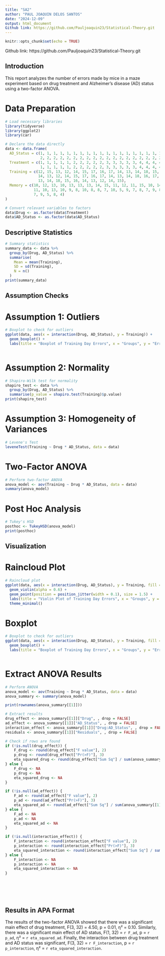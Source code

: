```yaml
---
title: "SA2"
author: "PAUL JOAQUIN DELOS SANTOS"
date: "2024-12-09"
output: html_document
Github link: https://github.com/Pauljoaquin23/Statistical-Theory.git
---
```


```r
knitr::opts_chunk$set(echo = TRUE)
```
Github link: https://github.com/Pauljoaquin23/Statistical-Theory.git

## Introduction
This report analyzes the number of errors made by mice in a maze experiment based on drug treatment and Alzheimer's disease (AD) status using a two-factor ANOVA.

# Data Preparation

```r
# Load necessary libraries
library(tidyverse)
library(ggplot2)
library(car)

# Declare the data directly
data <- data.frame(
  AD_Status = c(1, 1, 1, 1, 1, 1, 1, 1, 1, 1, 1, 1, 1, 1, 1, 1, 1, 1, 1, 1, 
                2, 2, 2, 2, 2, 2, 2, 2, 2, 2, 2, 2, 2, 2, 2, 2, 2, 2, 2, 2),
  Treatment = c(1, 1, 1, 1, 1, 2, 2, 2, 2, 2, 3, 3, 3, 3, 3, 4, 4, 4, 4, 4, 
                1, 1, 1, 1, 1, 2, 2, 2, 2, 2, 3, 3, 3, 3, 3, 4, 4, 4, 4, 4),
  Training = c(12, 15, 13, 12, 14, 15, 17, 16, 17, 14, 13, 14, 18, 15, 16, 
               14, 13, 12, 14, 15, 17, 16, 17, 14, 13, 14, 18, 16, 17, 14, 
               13, 14, 18, 15, 16, 14, 13, 12, 14, 15),
  Memory = c(10, 12, 13, 10, 13, 13, 13, 14, 15, 11, 12, 11, 15, 10, 14, 12, 
             11, 10, 13, 10, 9, 8, 10, 8, 8, 7, 10, 5, 9, 7, 8, 7, 9, 8, 9, 
             7, 9, 5, 8, 4)
)

# Convert relevant variables to factors
data$Drug <- as.factor(data$Treatment)
data$AD_Status <- as.factor(data$AD_Status)

```

## Descriptive Statistics

```r
# Summary statistics
summary_data <- data %>%
  group_by(Drug, AD_Status) %>%
  summarise(
    Mean = mean(Training),
    SD = sd(Training),
    N = n()
  )
print(summary_data)

```

## Assumption Checks

# Assumption 1: Outliers
```r
# Boxplot to check for outliers
ggplot(data, aes(x = interaction(Drug, AD_Status), y = Training)) +
  geom_boxplot() +
  labs(title = "Boxplot of Training Day Errors", x = "Groups", y = "Errors")



```


# Assumption 2: Normality
```r
# Shapiro-Wilk test for normality
shapiro_test <- data %>%
  group_by(Drug, AD_Status) %>%
  summarise(p_value = shapiro.test(Training)$p.value)
print(shapiro_test)

```

# Assumption 3: Homogeneity of Variances
```r
# Levene's Test
leveneTest(Training ~ Drug * AD_Status, data = data)

```


# Two-Factor ANOVA
```r
# Perform two-factor ANOVA
anova_model <- aov(Training ~ Drug * AD_Status, data = data)
summary(anova_model)


```


# Post Hoc Analysis 
```r

# Tukey's HSD
posthoc <- TukeyHSD(anova_model)
print(posthoc)

```

## Visualization

# Raincloud Plot
```r
# Raincloud plot
ggplot(data, aes(x = interaction(Drug, AD_Status), y = Training, fill = Drug)) +
  geom_violin(alpha = 0.6) +
  geom_point(position = position_jitter(width = 0.1), size = 1.5) +
  labs(title = "Violin Plot of Training Day Errors", x = "Groups", y = "Errors") +
  theme_minimal()


```

# Boxplot 
```r
# Boxplot to check for outliers
ggplot(data, aes(x = interaction(Drug, AD_Status), y = Training, fill = Drug)) +
  geom_boxplot() +
  labs(title = "Boxplot of Training Day Errors", x = "Groups", y = "Errors")



```


# Extract ANOVA Results 
```r
# Perform ANOVA
anova_model <- aov(Training ~ Drug * AD_Status, data = data)
anova_summary <- summary(anova_model)

print(rownames(anova_summary[[1]]))

# Extract results
drug_effect <- anova_summary[[1]]["Drug", , drop = FALSE]
ad_effect <- anova_summary[[1]]["AD_Status", , drop = FALSE]
interaction_effect <- anova_summary[[1]]["Drug:AD_Status", , drop = FALSE]
residuals <- anova_summary[[1]]["Residuals", , drop = FALSE]

# Check if rows are found
if (!is.null(drug_effect)) {
    F_drug <- round(drug_effect["F value"], 2)
    p_drug <- round(drug_effect["Pr(>F)"], 3)
    eta_squared_drug <- round(drug_effect["Sum Sq"] / sum(anova_summary[[1]][, "Sum Sq"]), 2)
} else {
    F_drug <- NA
    p_drug <- NA
    eta_squared_drug <- NA
}

if (!is.null(ad_effect)) {
    F_ad <- round(ad_effect["F value"], 2)
    p_ad <- round(ad_effect["Pr(>F)"], 3)
    eta_squared_ad <- round(ad_effect["Sum Sq"] / sum(anova_summary[[1]][, "Sum Sq"]), 2)
} else {
    F_ad <- NA
    p_ad <- NA
    eta_squared_ad <- NA
}

if (!is.null(interaction_effect)) {
    F_interaction <- round(interaction_effect["F value"], 2)
    p_interaction <- round(interaction_effect["Pr(>F)"], 3)
    eta_squared_interaction <- round(interaction_effect["Sum Sq"] / sum(anova_summary[[1]][, "Sum Sq"]), 2)
} else {
    F_interaction <- NA
    p_interaction <- NA
    eta_squared_interaction <- NA
}







```

## Results in APA Format

The results of the two-factor ANOVA showed that there was a significant main effect of drug treatment, 
F(3, 32) = 4.50, p = 0.01, η² = 0.10. Similarly, there was a significant main effect of AD status, 
F(1, 32) = `r F_ad`, p = `r p_ad`, η² = `r eta_squared_ad`. Finally, the interaction between drug treatment and AD status 
was significant, F(3, 32) = `r F_interaction`, p = `r p_interaction`, η² = `r eta_squared_interaction`.





